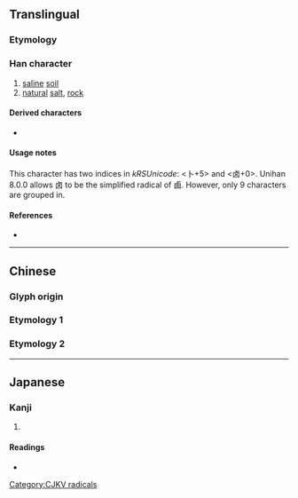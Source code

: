 {{character info/new}}
{{also|滷|鹵|齿}}
==Translingual==

===Etymology===
{{Han simp|鹵|f=𠂭|t=㐅}}

===Han character===
{{Han char|rn=25|rad=卜|as=05|sn=9|four=2160|canj=YWK|ids=⿴占㐅}}

# [[saline]] [[soil]]
# [[natural]] [[salt]], [[rock]]

====Derived characters====
* {{l|mul|[[硵]], [[禼]], [[鹾]], [[𠧟]], [[𠧤]], [[𠨄]], [[𠳱]], [[𫜊]], [[𫠗]], [[𫼵]], [[𬸵]], [[𬸶]], [[𬸷]], [[𬸸]], [[𬸹]]}}

====Usage notes====
This character has two indices in ''kRSUnicode'': <卜+5> and <卤+0>. Unihan 8.0.0 allows 卤 to be the simplified radical of 鹵. However, only 9 characters are grouped in.

====References====
* {{Han ref|kx=0158.100|dkj=02794|hdz=74609.020|uh=5364|ud=21348}}

----

==Chinese==

===Glyph origin===
{{Han etym}}

===Etymology 1===
{{zh-see|鹵}}

===Etymology 2===
{{zh-see|滷}}

----

==Japanese==

===Kanji===
{{ja-kanji|grade=|rs=卜05}}

# {{defn|lang=ja|sort=卜05}}

====Readings====
* {{ja-readings|on=[[せい]] (sei)|kun=}}

[[Category:CJKV radicals]]